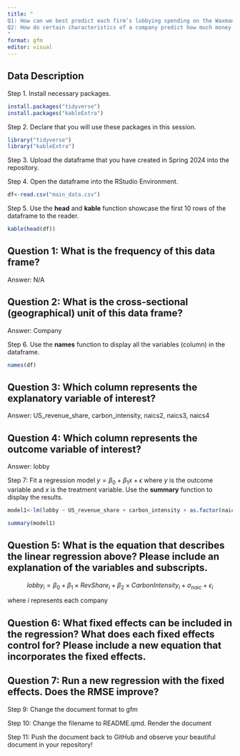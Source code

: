 ```yaml
---
title: "
Q1: How can we best predict each firm’s lobbying spending on the Waxman-Markey bill?
Q2: How do certain characteristics of a company predict how much money they'll spend on lobbying for the Waxman-Markey bill?
"
format: gfm
editor: visual
---
```


## Data Description

Step 1. Install necessary packages.

```r
install.packages("tidyverse")
install.packages("kableExtra")
```

Step 2. Declare that you will use these packages in this session.

```r
library("tidyverse")
library("kableExtra")
```

Step 3. Upload the dataframe that you have created in Spring 2024 into the repository.

Step 4. Open the dataframe into the RStudio Environment.

```r
df<-read.csv("main_data.csv")
```

Step 5. Use the **head** and **kable** function showcase the first 10 rows of the dataframe to the reader.

```r
kable(head(df))
```

## Question 1: What is the frequency of this data frame?

Answer: N/A

## Question 2: What is the cross-sectional (geographical) unit of this data frame?

Answer: Company

Step 6. Use the **names** function to display all the variables (column) in the dataframe.

```r
names(df)
```

## Question 3: Which column represents the explanatory variable of interest?

Answer: US_revenue_share, carbon_intensity, naics2, naics3, naics4

## Question 4: Which column represents the outcome variable of interest?

Answer: lobby

Step 7: Fit a regression model $y=\beta_0 + \beta_1 x + \epsilon$ where $y$ is the outcome variable and $x$ is the treatment variable. Use the **summary** function to display the results.

```r
model1<-lm(lobby ~ US_revenue_share + carbon_intensity + as.factor(naics2), data=df)

summary(model1)
```

## Question 5: What is the equation that describes the linear regression above? Please include an explanation of the variables and subscripts.

$$
lobby_i = \beta_0 + \beta_1 \times RevShare_i + \beta_2 \times CarbonIntensity_i + \sigma_{naic} + \epsilon_i
$$

where $i$ represents each company 

## Question 6: What fixed effects can be included in the regression? What does each fixed effects control for? Please include a new equation that incorporates the fixed effects.

## Question 7: Run a new regression with the fixed effects. Does the RMSE improve?

Step 9: Change the document format to gfm

Step 10: Change the filename to README.qmd. Render the document

Step 11: Push the document back to GitHub and observe your beautiful document in your repository!
